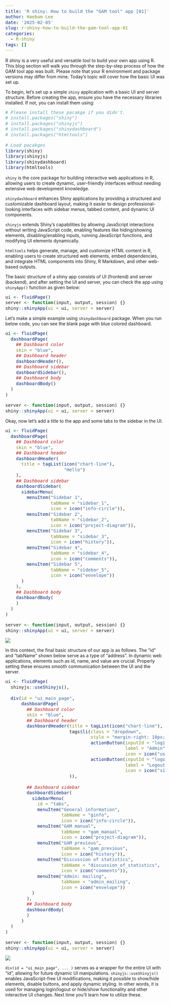 ```yaml
---
title: 'R shiny: How to build the "GAM tool" app [01]'
author: Haebum Lee
date: '2025-02-05'
slug: r-shiny-how-to-build-the-gam-tool-app-01
categories:
  - R-shiny
tags: []
---
```


<style>
pre code {
    font-size: 14px;
}
</style>

R shiny is a very useful and versatile tool to build your own app using R.
This blog section will walk you through the step-by-step process of how the GAM tool app was built. 
Please note that your R environment and package versions may differ from mine. 
Today's topic will cover how the basic UI was set up.

To begin, let's set up a simple `shiny` application with a basic UI and server structure.
Before creating the app, ensure you have the necessary libraries installed. If not, you can install them using:

```r
# Please install these pacakge if you didn't.
# install.packages("shiny")
# install.packages("shinyjs")
# install.packages("shinydashboard")
# install.packages("htmltools")

# Load pacakges
library(shiny)
library(shinyjs)
library(shinydashboard)
library(htmltools)
```

`shiny` is the core package for building interactive web applications in R, allowing users to create dynamic, user-friendly interfaces without needing extensive web development knowledge.

`shinydashboard` enhances Shiny applications by providing a structured and customizable dashboard layout, making it easier to design professional-looking interfaces with sidebar menus, tabbed content, and dynamic UI components.

`shinyjs` extends Shiny’s capabilities by allowing JavaScript interactions without writing JavaScript code, enabling features like hiding/showing elements, disabling/enabling inputs, running JavaScript functions, and modifying UI elements dynamically.

`htmltools` helps generate, manage, and customize HTML content in R, enabling users to create structured web elements, embed dependencies, and integrate HTML components into Shiny, R Markdown, and other web-based outputs.

The basic structure of a shiny app consists of UI (frontend) and server (backend), 
and after setting the UI and server, you can check the app using `shinyApp()` function as given below:

```r
ui <- fluidPage()
server <- function(input, output, session) {}
shiny::shinyApp(ui = ui, server = server)
```

Let's make a simple example using `shinydashboard` package. 
When you run below code, you can see the blank page with blue colored dashboard.

```r
ui <- fluidPage(
  dashboardPage(
    ## Dashboard color
    skin = "blue",
    ## Dashboard header
    dashboardHeader(),
    ## Dashboard sidebar
    dashboardSidebar(),
    ## Dashboard body
    dashboardBody()
  )
)

server <- function(input, output, session) {}
shiny::shinyApp(ui = ui, server = server)
```

Okay, now let's add a title to the app and some tabs to the sidebar in the UI.

```r
ui <- fluidPage(
  dashboardPage(
    ## Dashboard color
    skin = "blue",
    ## Dashboard header
    dashboardHeader(
      title = tagList(icon("chart-line"), 
                      "Hello")
    ),
    ## Dashboard sidebar
    dashboardSidebar(
      sidebarMenu( 
        menuItem("Sidebar 1", 
                 tabName = "sidebar_1", 
                 icon = icon("info-circle")),
        menuItem("Sidebar 2", 
                 tabName = "sidebar_2",
                 icon = icon("project-diagram")),
        menuItem("Sidebar 3", 
                 tabName = "sidebar_3", 
                 icon = icon("history")),
        menuItem("Sidebar 4", 
                 tabName = "sidebar_4", 
                 icon = icon("comments")),
        menuItem("Sidebar 5", 
                 tabName = "sidebar_5", 
                 icon = icon("envelope"))
      )
    ),
    ## Dashboard body
    dashboardBody(
    )
  )
)

server <- function(input, output, session) {}
shiny::shinyApp(ui = ui, server = server)
```

[![](Rshiny_01_Fig_1.png)](Rshiny_01_Fig_1.png)

In this context, the final basic structure of our app is as follows. 
The "id" and "tabName" shown below serve as a type of "address". 
In dynamic web applications, elements such as id, name, and value are crucial.
Properly setting these ensures smooth communication between the UI and the server.

```r
ui <- fluidPage(
  shinyjs::useShinyjs(),
  
  div(id = "ui_main_page",
      dashboardPage(
        ## Dashboard color
        skin = "blue",
        ## Dashboard header
        dashboardHeader(title = tagList(icon("chart-line"), "GAM tool"),
                        tags$li(class = "dropdown",
                                style = "margin-right: 10px; margin-top: 8px;",
                                actionButton(inputId = "login_admin_btn",
                                             label = "Admin",
                                             icon = icon("user-shield")),
                                actionButton(inputId = "logout_btn",
                                             label = "Logout",
                                             icon = icon("sign-out-alt"))
                        )),
        
        ## Dashboard sidebar
        dashboardSidebar(
          sidebarMenu(
            id = "tabs", 
            menuItem("General information", 
                     tabName = "ginfo", 
                     icon = icon("info-circle")),
            menuItem("GAM manual", 
                     tabName = "gam_manual",
                     icon = icon("project-diagram")),
            menuItem("GAM previous", 
                     tabName = "gam_previous", 
                     icon = icon("history")),
            menuItem("Discussion of statistics", 
                     tabName = "discussion_of_statistics", 
                     icon = icon("comments")),
            menuItem("Admin: mailing", 
                     tabName = "admin_mailing", 
                     icon = icon("envelope"))
          )
        ),
        ## Dashboard body
        dashboardBody(
        )
      )
  )
)

server <- function(input, output, session) {}
shiny::shinyApp(ui = ui, server = server)
```

[![](Rshiny_01_Fig_2.png)](Rshiny_01_Fig_2.png)

`div(id = "ui_main_page", ... )` serves as a wrapper for the entire UI with "id", 
allowing for future dynamic UI manipulations.
`shinyjs::useShinyjs()` enables JavaScript-free UI modifications, 
making it possible to show/hide elements, disable buttons, and apply dynamic styling.
In other words, it is used for managing login/logout or hide/show functionality and other interactive UI changes.
Next time you'll learn how to utilize these.